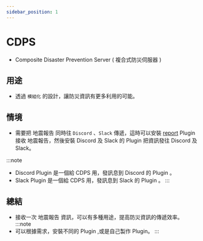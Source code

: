 ```yaml
---
sidebar_position: 1
---
```


# CDPS

- Composite Disaster Prevention Server ( 複合式防災伺服器 )

## 用途

- 透過 `模組化` 的設計，讓防災資訊有更多利用的可能。

## 情境

- 需要把 地震報告 同時往 `Discord` 、`Slack` 傳遞，這時可以安裝 [report](https://github.com/ExpTechTW/CDPS/blob/master/docs/zh/user/plugins.md) Plugin 接收 地震報告，然後安裝 Discord 及 Slack 的 Plugin 把資訊發往 Discord 及 Slack。

:::note
- Discord Plugin 是一個給 CDPS 用，發訊息到 Discord 的 Plugin 。
- Slack Plugin 是一個給 CDPS 用，發訊息到 Slack 的 Plugin 。
:::

## 總結
- 接收一次 地震報告 資訊，可以有多種用途，提高防災資訊的傳遞效率。
:::note
- 可以根據需求，安裝不同的 Plugin ,或是自己製作 Plugin。
:::